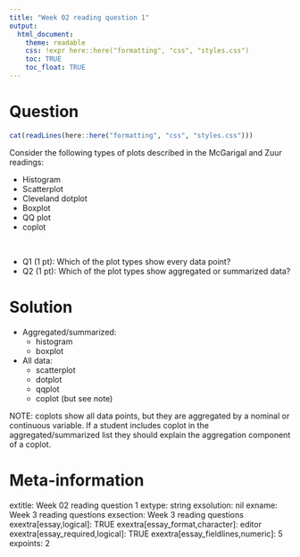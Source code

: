 ```yaml
---
title: "Week 02 reading question 1"
output:  
  html_document:
    theme: readable
    css: !expr here::here("formatting", "css", "styles.css")
    toc: TRUE
    toc_float: TRUE
---
```




Question
========

```r
cat(readLines(here::here("formatting", "css", "styles.css")))
```

<div class="blackborder">
Consider the following types of plots described in the McGarigal and Zuur readings:

<div class="grayborder">
- Histogram
- Scatterplot
- Cleveland dotplot
- Boxplot
- QQ plot
- coplot
</div>
</div>

<br>

- Q1 (1 pt): Which of the plot types show every data point?
- Q2 (1 pt): Which of the plot types show aggregated or summarized data?


Solution
========

- Aggregated/summarized:
  - histogram
  - boxplot
- All data:
  - scatterplot
  - dotplot
  - qqplot
  - coplot (but see note)
  
NOTE: coplots show all data points, but they are aggregated by a nominal or continuous variable.   If a student includes coplot in the aggregated/summarized list they should explain the aggregation component of a coplot.



Meta-information
================
extitle: Week 02 reading question 1
extype: string
exsolution: nil
exname: Week 3 reading questions
exsection: Week 3 reading questions
exextra[essay,logical]: TRUE
exextra[essay_format,character]: editor
exextra[essay_required,logical]: TRUE
exextra[essay_fieldlines,numeric]: 5
expoints: 2
